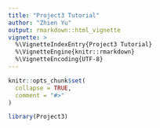 ```yaml
---
title: "Project3 Tutorial"
author: "Zhien Yu"
output: rmarkdown::html_vignette
vignette: >
  %\VignetteIndexEntry{Project3 Tutorial}
  %\VignetteEngine{knitr::rmarkdown}
  %\VignetteEncoding{UTF-8}
---
```


```r
knitr::opts_chunk$set(
  collapse = TRUE,
  comment = "#>"
)
```

```r
library(Project3)
```
